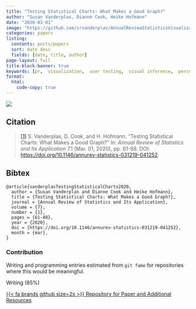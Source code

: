 ```yaml
---
title: "Testing Statistical Charts: What Makes a Good Graph?"
author: "Susan Vanderplas, Dianne Cook, Heike Hofmann"
date: "2020-03-01"
image: "https://github.com/srvanderplas/AnnualReviewStatisticsVisualization/blob/master/figure/noaa_michael.png?raw=true"
categories: papers
listing:
  contents: posts/papers
  sort: date desc
  fields: [date, title, author]
page-layout: full
title-block-banner: true
keywords: [pr,  visualization,  user testing,  visual inference,  perception,  design,  review]
format:
  html:
    code-copy: true
---
```

 
![](https://github.com/srvanderplas/AnnualReviewStatisticsVisualization/blob/master/figure/noaa_michael.png?raw=true){.preview-image}
 
## Citation
> <a name=bib-vanderplasTestingStatisticalCharts2020></a>[[1]](#cite-vanderplasTestingStatisticalCharts2020) S. Vanderplas, D. Cook, and H. Hofmann. “Testing Statistical Charts: What Makes a Good Graph?” In: _Annual Review of Statistics and Its Application_ 7.1 (Mar. 01, 2020), pp. 61-88. DOI: [https://doi.org/10.1146/annurev-statistics-031219-041252](https://doi.org/https%3A%2F%2Fdoi.org%2F10.1146%2Fannurev-statistics-031219-041252).

::: {.callout-note collapse='true'}
## Bibtex
```
@article{vanderplasTestingStatisticalCharts2020,
  author = {Susan Vanderplas and Dianne Cook and Heike Hofmann},
  title = {Testing Statistical Charts: What Makes a Good Graph?},
  journal = {Annual Review of Statistics and Its Application},
  volume = {7},
  number = {1},
  pages = {61-88},
  year = {2020},
  doi = {https://doi.org/10.1146/annurev-statistics-031219-041252},
  month = {mar},
}
```
:::



### Contribution

Writing and programming entries estimated from `git fame` for repositories where this would be meaningful.

Writing (85\%)

[{{< fa brands github size=2x >}} Repository for Paper and Additional Resources](https://github.com/srvanderplas/AnnualReviewStatisticsVisualization){.btn .btn-tip role="button"}
